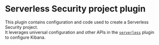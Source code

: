 # Serverless Security project plugin

This plugin contains configuration and code used to create a Serverless Security project.  
It leverages universal configuration and other APIs in the [`serverless`](../serverless/README.mdx) plugin to configure Kibana.